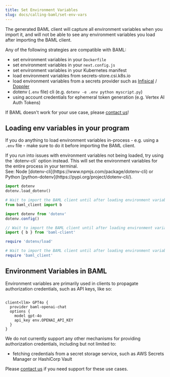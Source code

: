 ```yaml
---
title: Set Environment Variables
slug: docs/calling-baml/set-env-vars
---
```




The generated BAML client will capture all environment variables when you import it,
and will not be able to see any environment variables you load after importing
the BAML client.

Any of the following strategies are compatible with BAML:

  - set environment variables in your `Dockerfile`
  - set environment variables in your `next.config.js`
  - set environment variables in your Kubernetes manifest
  - load environment variables from secrets-store.csi.k8s.io
  - load environment variables from a secrets provider such as [Infisical](https://infisical.com/) / [Doppler](https://www.doppler.com/)
  - dotenv (`.env` file) cli (e.g. `dotenv -e .env python myscript.py`)
  - using account credentials for ephemeral token generation (e.g. Vertex AI Auth Tokens)

<Tip>If BAML doesn't work for your use case, please [contact us]!</Tip>


## Loading env variables in your program

If you do anything to load environment variables in-process - e.g. using a
`.env` file - make sure to do it before importing the BAML client.


<Tip>
If you run into issues with environment variables not being loaded, try using the `dotenv-cli` option instead. This will set the environment variables for the entire process in your terminal.<br />
See: Node [dotenv-cli](https://www.npmjs.com/package/dotenv-cli) or Python [python-dotenv](https://pypi.org/project/dotenv-cli/).
</Tip> 


<CodeBlocks>

```python Python
import dotenv
dotenv.load_dotenv()

# Wait to import the BAML client until after loading environment variables
from baml_client import b
```

```typescript TypeScript
import dotenv from 'dotenv'
dotenv.config()

// Wait to import the BAML client until after loading environment variables
import { b } from 'baml-client'
```

```ruby Ruby (beta)
require 'dotenv/load'

# Wait to import the BAML client until after loading environment variables
require 'baml_client'
```


</CodeBlocks>


## Environment Variables in BAML

Environment variables are primarily used in clients to propagate authorization
credentials, such as API keys, like so:

```baml

client<llm> GPT4o {
  provider baml-openai-chat
  options {
    model gpt-4o
    api_key env.OPENAI_API_KEY
  }
}
```

We do not currently support any other mechanisms for providing authorization
credentials, including but not limited to:

  - fetching credentials from a secret storage service, such as AWS Secrets
    Manager or HashiCorp Vault

Please [contact us] if you need support for these use cases.

[contact us]: /contact
